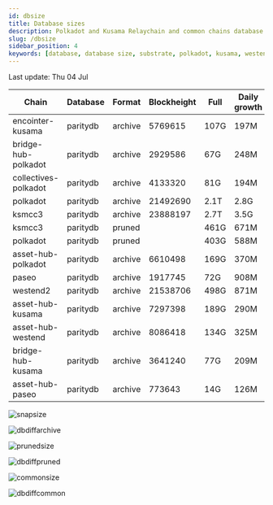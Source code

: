 ```yaml
---
id: dbsize
title: Database sizes
description: Polkadot and Kusama Relaychain and common chains database sizes
slug: /dbsize
sidebar_position: 4
keywords: [database, database size, substrate, polkadot, kusama, westend]
---
```



Last update: Thu 04 Jul

| Chain    | Database   | Format | Blockheight | Full         | Daily growth |
| ------------------------| ----------- | -------- | ------- | ---------- | ----- | 
| encointer-kusama | paritydb | archive | 5769615 | 107G | 197M |
| bridge-hub-polkadot | paritydb | archive | 2929586 | 67G | 248M |
| collectives-polkadot | paritydb | archive | 4133320 | 81G | 194M |
| polkadot | paritydb | archive | 21492690 | 2.1T | 2.8G |
| ksmcc3 | paritydb | archive | 23888197 | 2.7T | 3.5G |
| ksmcc3 | paritydb | pruned |  | 461G | 671M |
| polkadot | paritydb | pruned |  | 403G | 588M |
| asset-hub-polkadot | paritydb | archive | 6610498 | 169G | 370M |
| paseo | paritydb | archive | 1917745 | 72G | 908M |
| westend2 | paritydb | archive | 21538706 | 498G | 871M |
| asset-hub-kusama | paritydb | archive | 7297398 | 189G | 290M |
| asset-hub-westend | paritydb | archive | 8086418 | 134G | 325M |
| bridge-hub-kusama | paritydb | archive | 3641240 | 77G | 209M |
| asset-hub-paseo | paritydb | archive | 773643 | 14G | 126M |

![snapsize](/img/archivesize.png)

![dbdiffarchive](/img/dbdiffrelay.png)

![prunedsize](/img/prunedsize.png)

![dbdiffpruned](/img/dbdiffpruned.png)

![commonsize](/img/commonsize.png)

![dbdiffcommon](/img/dbdiffcommon.png)

